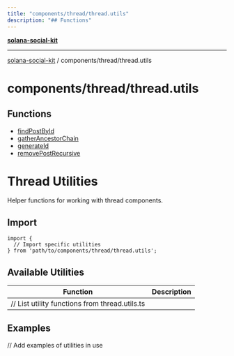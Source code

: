 ```yaml
---
title: "components/thread/thread.utils"
description: "## Functions"
---
```


[**solana-social-kit**](../../../README.mdx)

***

[solana-social-kit](../../../README.mdx) / components/thread/thread.utils

# components/thread/thread.utils

## Functions

- [findPostById](functions/findPostById.mdx)
- [gatherAncestorChain](functions/gatherAncestorChain.mdx)
- [generateId](functions/generateId.mdx)
- [removePostRecursive](functions/removePostRecursive.mdx)

# Thread Utilities

Helper functions for working with thread components.

## Import

```tsx
import { 
  // Import specific utilities
} from 'path/to/components/thread/thread.utils';
```

## Available Utilities

| Function | Description |
|----------|-------------|
| // List utility functions from thread.utils.ts |

## Examples

// Add examples of utilities in use
